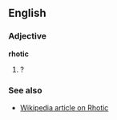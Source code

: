 ==English==
===Adjective===
'''rhotic'''
#?

===See also===
*[[en:Rhotic|Wikipedia article on Rhotic]]